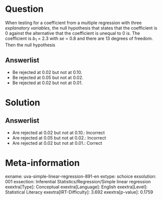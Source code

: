 Question
========

When testing for a coefficient from a multiple regression with three *explanatory variables*, the null hypothesis that states that the coefficient is 0 against the alternative that the coefficient is unequal to 0 is. The coefficient is *b*~1~ = 2.3 with *se* = 0.8 and there are 13 degrees of freedom. Then the null hypothesis

Answerlist
----------

* Be rejected at 0.02 but not at 0.10.
* Be rejected at 0.05 but not at 0.02.
* Be rejected at 0.02 but not at 0.01.

Solution
========

Answerlist
----------

* Are rejected at 0.02 but not at 0.10.: Incorrect
* Are rejected at 0.05 but not at 0.02.: Incorrect
* Are rejected at 0.02 but not at 0.01.: Correct

Meta-information
================
exname: uva-simple-linear-regression-891-en
extype: schoice
exsolution: 001
exsection: Inferential Statistics/Regression/Simple linear regression
exextra[Type]: Conceptual
exextra[Language]: English
exextra[Level]: Statistical Literacy
exextra[IRT-Difficulty]: 3.692
exextra[p-value]: 0.1759
